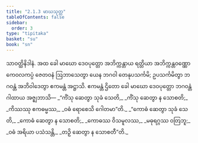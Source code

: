 ```yaml
---
title: "2.1.3 မာဃသုတ္တ"
tableOfContents: false
sidebar:
  order: 3
type: "tipitaka"
basket: "su"
book: "sn"
---
```



<DynamicBreadcrumb />

<Division number="84" book="sn" e="ch" v="18" p="293">

<Paragraph number="376" book="sn">
သာဝတ္ထိနိဒါနံ. အထ ခေါ မာဃော ဒေဝပုတ္တော အဘိက္ကန္တာယ ရတ္တိယာ အဘိက္ကန္တဝဏ္ဏော ကေဝလကပ္ပံ ဇေတဝနံ ဩဘာသေတွာ ယေန ဘဂဝါ တေနုပသင်္ကမိ; ဥပသင်္ကမိတွာ ဘဂဝန္တံ အဘိဝါဒေတွာ ဧကမန္တံ အဋ္ဌာသိ. ဧကမန္တံ ဌိတော ခေါ မာဃော ဒေဝပုတ္တော ဘဂဝန္တံ ဂါထာယ အဇ္ဈဘာသိ—
</Paragraph>

<Paragraph number="377" type="verses" book="sn">
_“ကိံသု ဆေတွာ သုခံ သေတိ,_  
_ကိံသု ဆေတွာ န သောစတိ;_  
_ကိဿဿု ဧကဓမ္မဿ,_  
_ဝဓံ ရောစေသိ ဂေါတမာ”တိ._  

</Paragraph>

<Paragraph number="378" type="verses" book="sn">
_“ကောဓံ ဆေတွာ သုခံ သေတိ,_  
_ကောဓံ ဆေတွာ န သောစတိ;_  
_ကောဓဿ ဝိသမူလဿ,_  
_မဓုရဂ္ဂဿ ဝတြဘူ;_  
_ဝဓံ အရိယာ ပသံသန္တိ,_  
_တဉှိ ဆေတွာ န သောစတီ”တိ._
</Paragraph>
</Division>